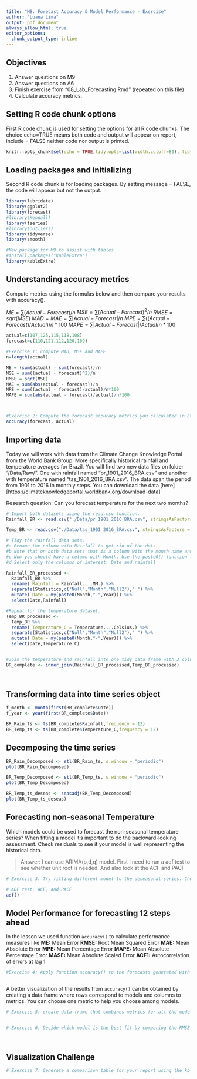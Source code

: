 ```yaml
---
title: "M8: Forecast Accuracy & Model Performance - Exercise"
author: "Luana Lima"
output: pdf_document
always_allow_html: true
editor_options: 
  chunk_output_type: inline
---
```


## Objectives

1.  Answer questions on M9
2.  Answer questions on A6
3.  Finish exercise from "08_Lab_Forecasting.Rmd" (repeated on this file)
4.  Calculate accuracy metrics.

## Setting R code chunk options

First R code chunk is used for setting the options for all R code chunks. The choice echo=TRUE means both code and output will appear on report, include = FALSE neither code nor output is printed.

```r
knitr::opts_chunk$set(echo = TRUE,tidy.opts=list(width.cutoff=80), tidy=FALSE) 
```

## Loading packages and initializing

Second R code chunk is for loading packages. By setting message = FALSE, the code will appear but not the output.

```r
library(lubridate)
library(ggplot2)
library(forecast)  
#library(Kendall)
library(tseries)
#library(outliers)
library(tidyverse)
library(smooth)

#New package for M9 to assist with tables
#install.packages("kableExtra")
library(kableExtra)

```

## Understanding accuracy metrics

Compute metrics using the formulas below and then compare your results with accuracy().

$ME = \sum(Actual - Forecast)/n$
$MSE = \sum(Actual - Forecast)^2/n$ 
$RMSE = sqrt(MSE)$
$MAD = MAE = \sum|Actual - Forecast|/n$ 
$MPE = \sum((Actual - Forecast)/Actual)/n*100$
$MAPE = \sum|Actual - Forecast|/Actual/n*100$ 

```r
actual=c(107,125,115,118,108)
forecast=c(110,121,112,120,109)

#Exercise 1: compute MAD, MSE and MAPE
n=length(actual)

ME = (sum(actual) - sum(forecast))/n
MSE = sum((actual - forecast)^2)/n
RMSE = sqrt(MSE)
MAE = sum(abs(actual - forecast))/n
MPE = sum((actual - forecast)/actual)/n*100
MAPE = sum(abs(actual - forecast)/actual)/n*100



#Exercise 2: Compute the forecast accuracy metrics you calculated in Ex 1 with the results from accuracy() function.
accuracy(forecast, actual)


```

## Importing data

Today we will work with data from the Climate Change Knowledge Portal from the World Bank Group. More specifically historical rainfall and temperature averages for Brazil. You will find two new data files on folder "/Data/Raw/". One with rainfall named "pr_1901_2016_BRA.csv" and another with temperature named "tas_1901_2016_BRA.csv". The data span the period from 1901 to 2016 in monthly steps. You can download the data [here][<https://climateknowledgeportal.worldbank.org/download-data>]

Research question: Can you forecast temperature for the next two months?

```r
# Import both datasets using the read.csv function.
Rainfall_BR <- read.csv("./Data/pr_1901_2016_BRA.csv", stringsAsFactors = TRUE)

Temp_BR <- read.csv("./Data/tas_1901_2016_BRA.csv", stringsAsFactors = TRUE)

# Tidy the rainfall data sets.
#a Rename the column with Rainfall to get rid of the dots.
#b Note that on both data sets that is a column with the month name and average. Convert it to a Month column by separating the string, i.e., month in one column and the word "Average" on another. Hint: use the separate() function in the pipe.
#c Now you should have a column with Month. Use the paste0() function to paste month and year together and create a date object.
#d Select only the columns of interest: Date and rainfall

Rainfall_BR_processed <-
  Rainfall_BR %>% 
  rename( Rainfall = Rainfall....MM.) %>% 
  separate(Statistics,c("Null","Month","Null2")," ") %>% 
  mutate( Date = my(paste0(Month,"-",Year))) %>% 
  select(Date,Rainfall)

#Repeat for the temperature dataset.
Temp_BR_processed <-
  Temp_BR %>% 
  rename( Temperature_C = Temperature....Celsius.) %>% 
  separate(Statistics,c("Null","Month","Null2")," ") %>% 
  mutate( Date = my(paste0(Month,"-",Year))) %>% 
  select(Date,Temperature_C)  


#Join the temperature and rainfall into one tidy data frame with 3 columns: Date, Rainfall and Temperature.
BR_complete <- inner_join(Rainfall_BR_processed,Temp_BR_processed)
  
           
```

## Transforming data into time series object

```r
f_month <- month(first(BR_complete$Date))
f_year <- year(first(BR_complete$Date))

BR_Rain_ts <- ts(BR_complete$Rainfall,frequency = 12)
BR_Temp_ts <- ts(BR_complete$Temperature_C,frequency = 12)

```

## Decomposing the time series

```r
BR_Rain_Decomposed <- stl(BR_Rain_ts, s.window = "periodic")
plot(BR_Rain_Decomposed)

BR_Temp_Decomposed <- stl(BR_Temp_ts, s.window = "periodic")
plot(BR_Temp_Decomposed)

BR_Temp_ts_deseas <- seasadj(BR_Temp_Decomposed)
plot(BR_Temp_ts_deseas)

```

## Forecasting non-seasonal Temperature

Which models could be used to forecast the non-seasonal temperature series? When fitting a model it's important to do the backward-looking assessment. Check residuals to see if your model is well representing the historical data.

>Answer: I can use ARIMA(p,d,q) model. First I need to run a adf test to see whether unit root is needed. And also look at the ACF and PACF
```r
# Exercise 3: Try fitting different model to the deseasonal series. Check the residuals using the checkresiduals() function.

# ADF test, ACF, and PACF
adf()


```

## Model Performance for forecasting 12 steps ahead

In the lesson we used function `accuracy()` to calculate performance measures like **ME:** Mean Error **RMSE:** Root Mean Squared Error **MAE:** Mean Absolute Error **MPE:** Mean Percentage Error **MAPE:** Mean Absolute Percentage Error **MASE:** Mean Absolute Scaled Error **ACF1:** Autocorrelation of errors at lag 1

```r

#Exercise 4: Apply function accuracy() to the forecasts generated with each model you fit for the non-seasonal data on Ex 3. 



```

A better visualization of the results from `accuracy()` can be obtained by creating a data frame where rows correspond to models and columns to metrics. You can choose one metric to help you choose among models.

```r
# Exercise 5: create data frame that combines metrics for all the models you created on Ex 3.


# Exercise 6: Decide which model is the best fit by comparing the RMSE metric, i.e, choose model with lowest RMSE
                    
                            
```

## Visualization Challenge

```r
# Exercise 7: Generate a comparison table for your report using the kbl() function. 

```
